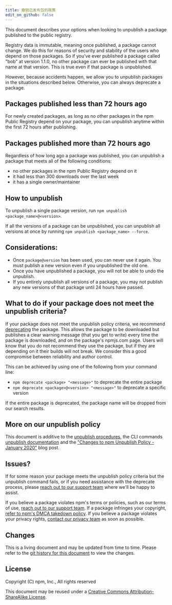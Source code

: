 ```yaml
---
title: 撤销已发布包的政策
edit_on_github: false
---
```


This document describes your options when looking to unpublish a package published to the public registry.

Registry data is immutable, meaning once published, a package cannot change. We do this for reasons of security and stability of the users who depend on those packages. So if you've ever published a package called "bob" at version 1.1.0, no other package can ever be published with that name at that version. This is true even if that package is unpublished.

However, because accidents happen, we allow you to unpublish packages in the situations described below. Otherwise, you can always deprecate a package.

## Packages published less than 72 hours ago

For newly created packages, as long as no other packages in the npm Public Registry depend on your package, you can unpublish anytime within the first 72 hours after publishing.

## Packages published more than 72 hours ago

Regardless of how long ago a package was published, you can unpublish a package that meets all of the following conditions:

- no other packages in the npm Public Registry depend on it
- it had less than 300 downloads over the last week
- it has a single owner/maintainer

## How to unpublish

To unpublish a single package version, run `npm unpublish <package_name>@<version>`.

If all the versions of a package can be unpublished, you can unpublish all versions at once by running `npm unpublish <package_name> --force`.

## Considerations:

- Once `package@version` has been used, you can never use it again. You must publish a new version even if you unpublished the old one.
- Once you have unpublished a package, you will not be able to undo the unpublish.
- If you entirely unpublish all versions of a package, you may not publish any new versions of that package until 24 hours have passed.

## What to do if your package does not meet the unpublish criteria?

If your package does not meet the unpublish policy criteria, we recommend [deprecating](https://docs.npmjs.com/cli/deprecate) the package. This allows the package to be downloaded but publishes a clear warning message (that you get to write) every time the package is downloaded, and on the package's npmjs.com page. Users will know that you do not recommend they use the package, but if they are depending on it their builds will not break. We consider this a good compromise between reliability and author control.

This can be achieved by using one of the following from your command line:

- `npm deprecate <package> "<message>"` to deprecate the entire package
- `npm deprecate <package>@<version> "<message>"` to deprecate a specific version

If the entire package is deprecated, the package name will be dropped from our search results.

## More on our unpublish policy

This document is additive to the [unpublish procedures](https://docs.npmjs.com/unpublishing-packages-from-the-registry), the CLI commands [unpublish documentation](https://docs.npmjs.com/cli/unpublish) and the ["Changes to npm Unpublish Policy - January 2020"](https://blog.npmjs.org/post/190553543620/changes-to-npmunpublish-policy-january-2020) blog post.

## Issues?

If for some reason your package meets the unpublish policy criteria but the unpublish command fails, or if you need assistance with the deprecate process, please [reach out to our support team](https://npmjs.com/support) where we'll be happy to assist.

If you believe a package violates npm's terms or policies, such as our terms of use, [reach out to our support team](https://www.npmjs.com/support). If a package infringes your copyright, [refer to npm's DMCA takedown policy][dmca]. If you believe a package violates your privacy rights, [contact our privacy team][contact] as soon as possible.

## Changes

This is a living document and may be updated from time to time. Please refer to the [git history for this document](https://github.com/npm/documentation/blob/main/content/policies/unpublish.mdx) to view the changes.

## License

Copyright (C) npm, Inc., All rights reserved

This document may be reused under a [Creative Commons Attribution-ShareAlike License](https://creativecommons.org/licenses/by-sa/4.0/).

[dmca]: /policies/dmca
[contact]: /policies/privacy#contact
